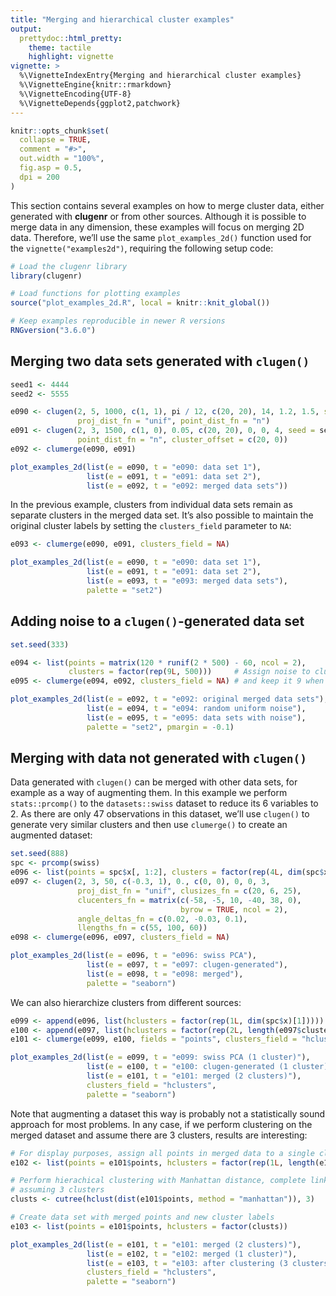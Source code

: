 ```yaml
---
title: "Merging and hierarchical cluster examples"
output:
  prettydoc::html_pretty:
    theme: tactile
    highlight: vignette
vignette: >
  %\VignetteIndexEntry{Merging and hierarchical cluster examples}
  %\VignetteEngine{knitr::rmarkdown}
  %\VignetteEncoding{UTF-8}
  %\VignetteDepends{ggplot2,patchwork}
---
```


```r
knitr::opts_chunk$set(
  collapse = TRUE,
  comment = "#>",
  out.width = "100%",
  fig.asp = 0.5,
  dpi = 200
)
```

This section contains several examples on how to merge cluster data, either
generated with **clugenr** or from other sources. Although it is possible to
merge data in any dimension, these examples will focus on merging 2D data.
Therefore, we'll use the same `plot_examples_2d()` function used for the
`vignette("examples2d")`, requiring the following setup code:

```r
# Load the clugenr library
library(clugenr)

# Load functions for plotting examples
source("plot_examples_2d.R", local = knitr::knit_global())

# Keep examples reproducible in newer R versions
RNGversion("3.6.0")
```

## Merging two data sets generated with `clugen()`

```r
seed1 <- 4444
seed2 <- 5555
```

```r
e090 <- clugen(2, 5, 1000, c(1, 1), pi / 12, c(20, 20), 14, 1.2, 1.5, seed = seed1,
               proj_dist_fn = "unif", point_dist_fn = "n")
e091 <- clugen(2, 3, 1500, c(1, 0), 0.05, c(20, 20), 0, 0, 4, seed = seed2,
               point_dist_fn = "n", cluster_offset = c(20, 0))
e092 <- clumerge(e090, e091)
```

```r
plot_examples_2d(list(e = e090, t = "e090: data set 1"),
                 list(e = e091, t = "e091: data set 2"),
                 list(e = e092, t = "e092: merged data sets"))
```

In the previous example, clusters from individual data sets remain as separate
clusters in the merged data set. It's also possible to maintain the original
cluster labels by setting the `clusters_field` parameter to `NA`:

```r
e093 <- clumerge(e090, e091, clusters_field = NA)
```

```r
plot_examples_2d(list(e = e090, t = "e090: data set 1"),
                 list(e = e091, t = "e091: data set 2"),
                 list(e = e093, t = "e093: merged data sets"),
                 palette = "set2")
```

## Adding noise to a `clugen()`-generated data set

```r
set.seed(333)

e094 <- list(points = matrix(120 * runif(2 * 500) - 60, ncol = 2),
             clusters = factor(rep(9L, 500)))     # Assign noise to cluster 9
e095 <- clumerge(e094, e092, clusters_field = NA) # and keep it 9 when merging
```

```r
plot_examples_2d(list(e = e092, t = "e092: original merged data sets"),
                 list(e = e094, t = "e094: random uniform noise"),
                 list(e = e095, t = "e095: data sets with noise"),
                 palette = "set2", pmargin = -0.1)
```

## Merging with data not generated with `clugen()`

Data generated with `clugen()` can be merged with other data sets, for example as
a way of augmenting them. In this example we perform `stats::prcomp()` to
the `datasets::swiss` dataset to reduce its 6 variables to 2. As there are only
47 observations in this dataset, we'll use `clugen()` to generate very similar
clusters and then use `clumerge()` to create an augmented dataset:

```r
set.seed(888)
spc <- prcomp(swiss)
e096 <- list(points = spc$x[, 1:2], clusters = factor(rep(4L, dim(spc$x)[1])))
e097 <- clugen(2, 3, 50, c(-0.3, 1), 0., c(0, 0), 0, 0, 3,
               proj_dist_fn = "unif", clusizes_fn = c(20, 6, 25),
               clucenters_fn = matrix(c(-58, -5, 10, -40, 38, 0),
                                      byrow = TRUE, ncol = 2),
               angle_deltas_fn = c(0.02, -0.03, 0.1),
               llengths_fn = c(55, 100, 60))
e098 <- clumerge(e096, e097, clusters_field = NA)
```

```r
plot_examples_2d(list(e = e096, t = "e096: swiss PCA"),
                 list(e = e097, t = "e097: clugen-generated"),
                 list(e = e098, t = "e098: merged"),
                 palette = "seaborn")
```

We can also hierarchize clusters from different sources:

```r
e099 <- append(e096, list(hclusters = factor(rep(1L, dim(spc$x)[1]))))
e100 <- append(e097, list(hclusters = factor(rep(2L, length(e097$clusters)))))
e101 <- clumerge(e099, e100, fields = "points", clusters_field = "hclusters")
```

```r
plot_examples_2d(list(e = e099, t = "e099: swiss PCA (1 cluster)"),
                 list(e = e100, t = "e100: clugen-generated (1 cluster)"),
                 list(e = e101, t = "e101: merged (2 clusters)"),
                 clusters_field = "hclusters",
                 palette = "seaborn")
```

Note that augmenting a dataset this way is probably not a statistically sound
approach for most problems. In any case, if we perform clustering on the merged
dataset and assume there are 3 clusters, results are interesting:

```r
# For display purposes, assign all points in merged data to a single cluster
e102 <- list(points = e101$points, hclusters = factor(rep(1L, length(e101$hclusters))))

# Perform hierachical clustering with Manhattan distance, complete linkage and
# assuming 3 clusters
clusts <- cutree(hclust(dist(e101$points, method = "manhattan")), 3)

# Create data set with merged points and new cluster labels
e103 <- list(points = e101$points, hclusters = factor(clusts))
```

```r
plot_examples_2d(list(e = e101, t = "e101: merged (2 clusters)"),
                 list(e = e102, t = "e102: merged (1 cluster)"),
                 list(e = e103, t = "e103: after clustering (3 clusters)"),
                 clusters_field = "hclusters",
                 palette = "seaborn")
```
